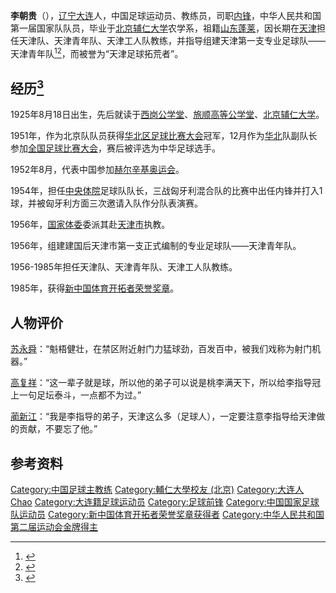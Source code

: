 {{Infobox person
| honorific_prefix = 
| name = 李朝贵
| honorific_suffix = 
| image = 
| image_size = 
| alt = 
| caption = 
| native_name = 
| native_name_lang = 
| pronunciation = 
| romaji = 
| english_name = 
| zi = 
| hao = 
| real_name = 
| gender = 男
| birth_name = 
| birth_date = 1925年8月18日
| birth_place = {{ROC-1912}}[[奉天省_(中华民国)|奉天省]][[大连市|大连市]]
| baptised = 
| disappeared_date = 
| disappeared_place = 
| disappeared_status = 
| death_date = 2020年7月5日11:20<ref>{{cite web |author1=岳怀让 |author2=蒋晨锐 |title=《新中国第一代国脚李朝贵逝世，享年95岁》 |url=http://www.thepaper.cn/newsDetail_forward_8136844 |website=澎湃新闻 |accessdate=2020-07-05 |archive-date=2020-09-27 |archive-url=https://web.archive.org/web/20200927194132/https://www.thepaper.cn/newsDetail_forward_8136844 |dead-url=no }}</ref>
| death_place = {{CHN}}[[天津市|天津市]][[南开区|南开区]][[黄河道医院|黄河道医院]]
| death_cause = 
| body_discovered = 
| resting_place = 
| resting_place_coordinates = 
| monuments = 
| residence = 
| nationality = {{PRC}}
| other_names = 
| ethnicity = [[汉族|汉族]]
| citizenship = 
| permanent_residency = 
| education = 
| alma_mater = [[北京辅仁大学|北京辅仁大学]]（[[本科|本科]]）<br/>旅顺高公中学部（[[中学|中学]]）
| years_active = 1951-1985
| era = 
| employer = 
| organization = 
| agent = 
| known_for = 
| research = [[足球|足球]]
| notable_works = 
| style = 
| home_town = [[辽宁|辽宁]][[大连|大连]]
| ancestor = [[山东|山东]][[蓬莱区|蓬莱]]
| salary = 
| net_worth = 
| height = 174cm
| height_m = 
| height_cm = 
| height_ft = 
| height_in = 
| weight = 
| weight_kg = 
| weight_lb = 
| weight_st = 
| television = 
| title = 
| term = 
| predecessor = 
| successor = 
| party = 
| movement = 
| opponents = 
| boards = 
| religion = 
| denomination = 
| criminal_charge = 
| criminal_penalty = 
| criminal_status = 
| spouse = 左世菁
| partner(s) = 
| children = 
| parents = 
| relatives = 
| family = 
| callsign = 
| awards = 
| honours = [[新中国体育开拓者奖章|新中国体育开拓者奖章]]<br/>[[中华人民共和国第二届全国运动会|第二届全运会]]冠军（主教练）
| website = 
| module = 
| module2 = 
| module3 = 
| module4 = 
| module5 = 
| module6 = 
| signature = 
| signature_size = 
| signature_alt = 
| footnotes = 
| influences = 
| influenced = 
| width = 
| Img_size = 
| image_upright = 
| image_caption = 
| English_name = 
| 受洗 = 
| 死因 = 
| 遗体发现地 = 
| 遺體發現地 = 
| 墓地 = 
| 墓地坐标 = 
| 墓地坐標 = 
| 墓地座標 = 
| languages = 
| 教育程度 = [[本科|本科]]
| educate = 
| job2 = 
| past = 
| work = 
| award = 
| works = 
| credits = 
| label_name = 
| nocat_wdimage = 
| job = [[足球运动员|足球运动员]]、[[足球教练|足球教练]]
}}
'''李朝贵'''（{{bd|1925年|8月18日|2020年|7月5日|catIdx=Li}}），[[辽宁|辽宁]][[大连|大连]]人，中国足球运动员、教练员，司职[[内锋|内锋]]，中华人民共和国第一届国家队队员，毕业于[[北京辅仁大学|北京辅仁大学]]农学系，祖籍[[山东|山东]][[蓬莱区|蓬莱]]，因长期在[[天津|天津]]担任天津队、天津青年队、天津工人队教练，并指导组建天津第一支专业足球队——天津青年队<ref>{{cite web |author1=天津日报 |title=《天津足球队喜迎六十“周岁” 众元老欢聚一堂》 |url=http://tj.people.com.cn/n2/2016/1216/c375366-29471170.html |website=人民网 |accessdate=2016-12-16 |archive-date=2020-07-05 |archive-url=https://web.archive.org/web/20200705130020/http://tj.people.com.cn/n2/2016/1216/c375366-29471170.html |dead-url=no }}</ref><ref>{{cite web |author1=体坛新视野 |title=《两个十年，天津足球一路奋斗！》 |url=https://new.qq.com/omn/20190928/20190928A0N4RY00.html |website=腾讯网 |accessdate=2019-09-28 |archive-date=2020-07-05 |archive-url=https://web.archive.org/web/20200705130019/https://new.qq.com/omn/20190928/20190928A0N4RY00.html |dead-url=no }}</ref>，而被誉为“天津足球拓荒者”。

== 经历<ref>{{cite web |author1=李胜德 |title=《悲痛！天津足球拓荒者李朝贵病逝，享年95岁》 |url=https://voice.hupu.com/china/2600588.html |website=虎扑 |accessdate=2020-07-05 |archive-date=2020-07-05 |archive-url=https://web.archive.org/web/20200705172555/https://voice.hupu.com/china/2600588.html |dead-url=no }}</ref> ==
1925年8月18日出生，先后就读于[[西岗公学堂|西岗公学堂]]、[[旅顺高等公学堂|旅顺高等公学堂]]、[[北京辅仁大学|北京辅仁大学]]。

1951年，作为北京队队员获得[[华北区足球比赛大会|华北区足球比赛大会]]冠军，12月作为[[华北|华北]]队副队长参加[[全国足球比赛大会|全国足球比赛大会]]，赛后被评选为中华足球选手。

1952年8月，代表中国参加[[赫尔辛基奥运会|赫尔辛基奥运会]]。

1954年，担任[[北京体育大学|中央体院]]足球队队长，三战匈牙利混合队的比赛中出任内锋并打入1球，并被匈牙利方面三次邀请入队作分队表演赛。

1956年，[[国家体委|国家体委]]委派其赴[[天津市|天津市]]执教。

1956年，组建建国后天津市第一支正式编制的专业足球队——天津青年队。

1956-1985年担任天津队、天津青年队、天津工人队教练。

1985年，获得[[新中国体育开拓者荣誉奖章|新中国体育开拓者荣誉奖章]]。

== 人物评价 ==
[[苏永舜|苏永舜]]：“魁梧健壮，在禁区附近射门力猛球劲，百发百中，被我们戏称为射门机器。”

[[高复祥|高复祥]]：“这一辈子就是球，所以他的弟子可以说是桃李满天下，所以给李指导冠上一句足坛泰斗，一点都不为过。”

[[蔺新江|蔺新江]]：“我是李指导的弟子，天津这么多（足球人），一定要注意李指导给天津做的贡献，不要忘了他。”
== 参考资料 ==
{{Reflist}}
{{Authority control}}
{{DEFAULTSORT:Li李}}
[[Category:中国足球主教练|Category:中国足球主教练]]
[[Category:輔仁大學校友_(北京)|Category:輔仁大學校友 (北京)]]
[[Category:大连人|Category:大连人]]
[[Category:李姓|Chao]]
[[Category:大连籍足球运动员|Category:大连籍足球运动员]]
[[Category:足球前锋|Category:足球前锋]]
[[Category:中国国家足球队运动员|Category:中国国家足球队运动员]]
[[Category:新中国体育开拓者荣誉奖章获得者|Category:新中国体育开拓者荣誉奖章获得者]]
[[Category:中华人民共和国第二届运动会金牌得主|Category:中华人民共和国第二届运动会金牌得主]]